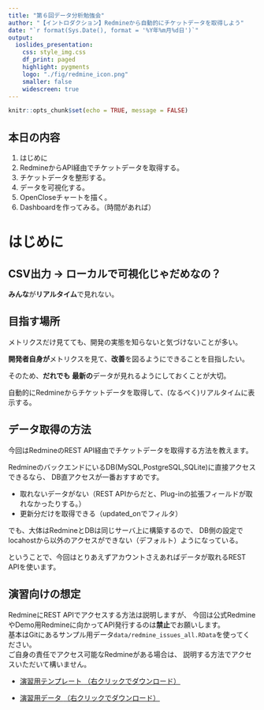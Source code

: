 ```yaml
---
title: "第６回データ分析勉強会"
author: "【イントロダクション】Redmineから自動的にチケットデータを取得しよう"
date: "`r format(Sys.Date(), format = '%Y年%m月%d日')`"
output:
  ioslides_presentation:
    css: style_img.css
    df_print: paged
    highlight: pygments
    logo: "./fig/redmine_icon.png"
    smaller: false
    widescreen: true
---
```


```r
knitr::opts_chunk$set(echo = TRUE, message = FALSE)
```


## 本日の内容
1. はじめに
1. RedmineからAPI経由でチケットデータを取得する。
1. チケットデータを整形する。
1. データを可視化する。
1. OpenCloseチャートを描く。
1. Dashboardを作ってみる。（時間があれば）

# はじめに

## CSV出力 -> ローカルで可視化じゃだめなの？

**みんな**が**リアルタイム**で見れない。

## 目指す場所

メトリクスだけ見てても、開発の実態を知らないと気づけないことが多い。

**開発者自身が**メトリクスを見て、**改善**を図るようにできることを目指したい。

そのため、**だれでも** **最新の**データが見れるようにしておくことが大切。

自動的にRedmineからチケットデータを取得して、(なるべく)リアルタイムに表示する。

## データ取得の方法
今回はRedmineのREST API経由でチケットデータを取得する方法を教えます。

RedmineのバックエンドにいるDB(MySQL,PostgreSQL,SQLite)に直接アクセスできるなら、
DB直アクセスが一番おすすめです。

* 取れないデータがない（REST APIからだと、Plug-inの拡張フィールドが取れなかったりする。）
* 更新分だけを取得できる（updated_onでフィルタ）

でも、大体はRedmineとDBは同じサーバ上に構築するので、
DB側の設定でlocahostから以外のアクセスができない（デフォルト）ようになっている。

ということで、今回はとりあえずアカウントさえあればデータが取れるREST APIを使います。

## 演習向けの想定
RedmineにREST APIでアクセスする方法は説明しますが、
今回は公式RedmineやDemo用Redmineに向かってAPI発行するのは**禁止**でお願いします。  
基本はGitにあるサンプル用データ`data/redmine_issues_all.RData`を使ってください。  
ご自身の責任でアクセス可能なRedmineがある場合は、
説明する方法でアクセスいただいて構いません。

* [演習用テンプレート <i class="fa fa-file-code-o"></i> （右クリックでダウンロード）](../template/06_dashboard_template.zip)

* [演習用データ <i class="fa fa-file-code-o"></i> （右クリックでダウンロード）](../data/redmine_issues_all.RData)  

